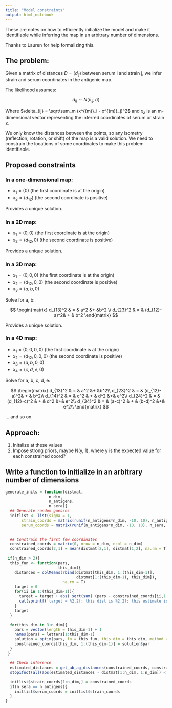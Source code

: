 ```yaml
---
title: "Model constraints"
output: html_notebook
---
```


These are notes on how to efficiently initialize the model and make it identifiable while inferring the map in an arbitrary number of dimensions.

Thanks to Lauren for help formalizing this.

## The problem:

Given a matrix of distances $D = (d_{ij})$ between serum i and strain j, we infer strain and serum coordinates in the antigenic map.

The likelihood assumes:

$$ d_{ij} \sim {N}(\delta_{ij}, \sigma) $$

Where $\delta_{ij} = \sqrt\sum_m (x^{(m)}_i - x^{(m)}_j)^2$ and $x_z$ is an m-dimensional vector representing the inferred  coordinates of serum or strain z.  

We only know the distances between the points, so any isometry (reflection, rotation, or shift) of the map is a valid solution. We need to constrain the locations of some coordinates to make this problem identifiable.


## Proposed constraints

### In a one-dimensional map:

* $x_1 = (0)$ (the first coordinate is at the origin)
* $x_2 = (d_{12})$ (the second coordinate is positive)

Provides a unique solution.

### In a 2D map:

* $x_1 = (0,0)$ (the first coordinate is at the origin)
* $x_2 = (d_{12},0)$ (the second coordinate is positive)

Provides a unique solution.

### In a 3D map:

* $x_1 = (0,0,0)$ (the first coordinate is at the origin)
* $x_2 = (d_{12},0,0)$ (the second coordinate is positive)
* $x_3 = (a,b,0)$

Solve for a, b:

$$ \begin{matrix}
   d_{13}^2 & = & a^2 &+ &b^2 \\
   d_{23}^2 & = & (d_{12}-a)^2& + & b^2
   \end{matrix} $$
  

Provides a unique solution.


### In a 4D map:

* $x_1 = (0,0,0,0)$ (the first coordinate is at the origin)
* $x_2 = (d_{12},0,0,0)$ (the second coordinate is positive)
* $x_3 = (a,b,0,0)$
* $x_4 = (c,d,e,0)$

Solve for a, b, c, d, e:

$$ \begin{matrix}
   d_{13}^2 & = & a^2 &+ &b^2\\
   d_{23}^2 & = & (d_{12}-a)^2& + & b^2\\
   d_{14}^2 & = & c^2 & + & d^2 &+& e^2\\
   d_{24}^2 & = & (d_{12}-c)^2 & + & d^2 &+& e^2\\
   d_{34}^2 & = &  (a-c)^2 & + & (b-d)^2 &+& e^2\\
   \end{matrix} $$


... and so on.


## Approach:

1. Initalize at these values
2. Impose strong priors, maybe N(y, 1), where y is the expected value for each constrained coord?


## Write a function to initialize in an arbitrary number of dimensions
```r
generate_inits = function(distmat,
                   n_dim,
                   n_antigens,
                   n_sera){
  ## Generate random guesses
  initlist <- list(sigma = 1,
       strain_coords = matrix(runif(n_antigens*n_dim, -10, 10), n_antigens, n_dim),
       serum_coords = matrix(runif(n_antigens*n_dim, -10, 10), n_sera, n_dim))

  
  ## Constrain the first few coordinates
  constrained_coords = matrix(0, nrow = n_dim, ncol = n_dim)
  constrained_coords[2,1] = mean(distmat[2,1], distmat[1,2], na.rm = T)
  
 if(n_dim > 2){
  this_fun <- function(pars, 
                       this_dim){
    distances = colMeans(rbind(distmat[this_dim, 1:(this_dim-1)], 
                               distmat[1:(this_dim-1), this_dim]), 
                         na.rm = T)
    target = 0
    for(ii in 1:(this_dim-1)){
      target = target + abs( sqrt(sum( (pars - constrained_coords[ii,1:(this_dim-1)])^2 )) - distances[ii] )
      cat(sprintf('target = %2.2f; this dist is %2.2f; this estimate is %2.2f\n', target, distances[ii], sqrt(sum( (c(pars,0) - constrained_coords[ii,])^2 ))))
    }
    target
  }
  
  for(this_dim in 3:n_dim){
    pars = vector(length = this_dim-1) + 1
    names(pars) = letters[1:this_dim-1]
    solution = optim(pars, fn = this_fun, this_dim = this_dim, method = 'BFGS', control = list(abstol = 10^-5))
    constrained_coords[this_dim, 1:(this_dim-1)] = solution$par
  }
 }
  
  ## Check inference
  estimated_distances = get_ab_ag_distances(constrained_coords, constrained_coords)
  stopifnot(all(abs(estimated_distances - distmat[1:n_dim, 1:n_dim]) < 0.1))
  
  initlist$strain_coords[1:n_dim,] = constrained_coords
  if(n_sera == n_antigens){
    initlist$serum_coords = initlist$strain_coords
  }
}
```

